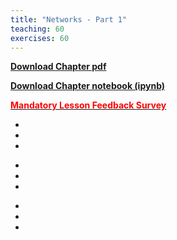 ```yaml
---
title: "Networks - Part 1"
teaching: 60
exercises: 60
---
```

[**Download Chapter pdf**]()

[**Download Chapter notebook (ipynb)**]()

[<span style="color: rgb(255, 0, 0);">**Mandatory Lesson Feedback Survey**</span>](https://docs.google.com/forms/d/e/1FAIpQLSdr0capF7jloJhPH3Pki1B3LZoKOG16poOpuVJ7SL2LkwLHQA/viewform?pli=1)

::::::::::::::::::::::::::::::::::::: questions 

- 
-
-

::::::::::::::::::::::::::::::::::::::::::::::::

::::::::::::::::::::::::::::::::::::: objectives

-
-
-
::::::::::::::::::::::::::::::::::::::::::::::::









::::::::::::::::::::::::::::::::::::: keypoints 

-
-
-

::::::::::::::::::::::::::::::::::::::::::::::::





[r-markdown]: https://rmarkdown.rstudio.com/
